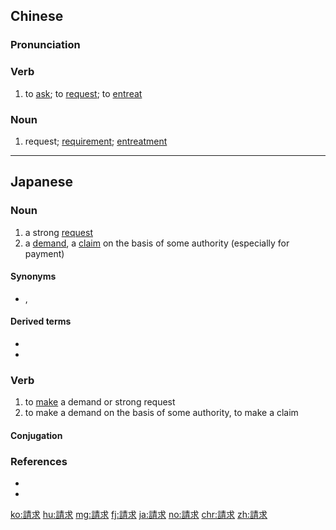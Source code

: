 {{also|请求}}
==Chinese==
{{zh-forms|s=请求}}

===Pronunciation===
{{zh-pron
|m=qǐngqiú
|c=cing2 kau4
|h=pfs=chhiáng-khiù
|mn=chhéng-kiû
|ma=Zh-qingqiú.ogg
|cat=v,n
}}

===Verb===
{{zh-verb}}

# to [[ask]]; to [[request]]; to [[entreat]]

===Noun===
{{zh-noun}}

# request; [[requirement]]; [[entreatment]]

{{zh-cat|Elementary}}

----

==Japanese==
{{ja-kanjitab|せい|きゅう|yomi=on}}

===Noun===
{{ja-noun|せいきゅう}}

# a strong [[request]]
# a [[demand]], a [[claim]] on the basis of some authority (especially for payment)

====Synonyms====
* {{sense|a strong request}} {{ja-r|要望|ようぼう}}, {{ja-r|要求|ようきゅう}}

====Derived terms====
* {{ja-r|請求書|せいきゅうしょ}}
* {{ja-r|要求権|ようきゅうけん}}

===Verb===
{{ja-verb-suru|せいきゅう}}

# to [[make]] a demand or strong request
# to make a demand on the basis of some authority, to make a claim

====Conjugation====
{{ja-suru|せいきゅう}}

===References===
* {{R:Shogakukan}}
* {{R:Kojien}}

[[ko:請求]]
[[hu:請求]]
[[mg:請求]]
[[fj:請求]]
[[ja:請求]]
[[no:請求]]
[[chr:請求]]
[[zh:請求]]